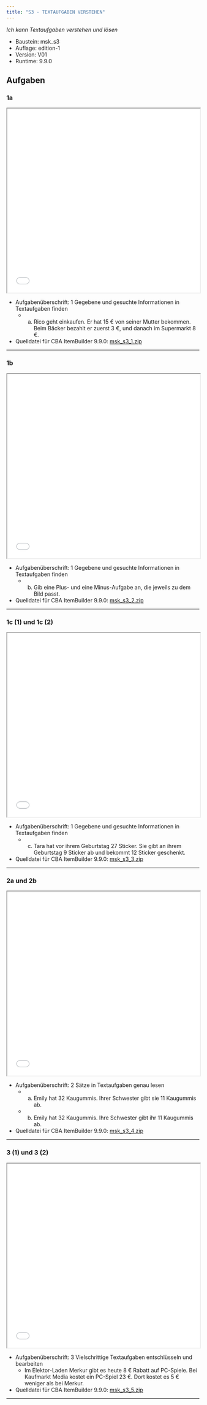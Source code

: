 ```yaml
---
title: "S3 - TEXTAUFGABEN VERSTEHEN"
---
```


*Ich kann Textaufgaben verstehen und lösen* 


::: {.callout-note collapse="true"  title="Bausteinversion"}


* Baustein: msk_s3 
* Auflage: edition-1 
* Version: V01 
* Runtime: 9.9.0 
:::

## Aufgaben


### 1a
```{=html}
<iframe width="100%" height="480"
src="../oer/edition-1/V01/9.9.0/msk_s3/msk_s3_1/viewer.html"></iframe>
```


::: {.callout-tip collapse="true"  title="Details"}


* Aufgabenüberschrift: 1 Gegebene und gesuchte Informationen in Textaufgaben finden
	 - a) Rico geht einkaufen. Er hat 15 € von seiner Mutter bekommen. Beim Bäcker bezahlt er zuerst 3 €, und danach im Supermarkt 8 €.
* Quelldatei für CBA ItemBuilder 9.9.0: [msk_s3_1.zip](../oer/edition-1/V01/9.9.0/msk_s3/msk_s3_1/msk_s3_1.zip) 
:::
<hr noshade/>

### 1b
```{=html}
<iframe width="100%" height="480"
src="../oer/edition-1/V01/9.9.0/msk_s3/msk_s3_2/viewer.html"></iframe>
```


::: {.callout-tip collapse="true"  title="Details"}


* Aufgabenüberschrift: 1 Gegebene und gesuchte Informationen in Textaufgaben finden
	 - b) Gib eine Plus- und eine Minus-Aufgabe an, die jeweils zu dem Bild passt.
* Quelldatei für CBA ItemBuilder 9.9.0: [msk_s3_2.zip](../oer/edition-1/V01/9.9.0/msk_s3/msk_s3_2/msk_s3_2.zip) 
:::
<hr noshade/>

### 1c (1) und 1c (2)
```{=html}
<iframe width="100%" height="480"
src="../oer/edition-1/V01/9.9.0/msk_s3/msk_s3_3/viewer.html"></iframe>
```


::: {.callout-tip collapse="true"  title="Details"}


* Aufgabenüberschrift: 1 Gegebene und gesuchte Informationen in Textaufgaben finden
	 - c) Tara hat vor ihrem Geburtstag 27 Sticker. Sie gibt an ihrem Geburtstag 9 Sticker ab und bekommt 12 Sticker geschenkt.
* Quelldatei für CBA ItemBuilder 9.9.0: [msk_s3_3.zip](../oer/edition-1/V01/9.9.0/msk_s3/msk_s3_3/msk_s3_3.zip) 
:::
<hr noshade/>

### 2a und 2b
```{=html}
<iframe width="100%" height="480"
src="../oer/edition-1/V01/9.9.0/msk_s3/msk_s3_4/viewer.html"></iframe>
```


::: {.callout-tip collapse="true"  title="Details"}


* Aufgabenüberschrift: 2 Sätze in Textaufgaben genau lesen
	 - a) Emily hat 32 Kaugummis. Ihrer Schwester gibt sie 11 Kaugummis ab.
	 - b) Emily hat 32 Kaugummis. Ihre Schwester gibt ihr 11 Kaugummis ab.
* Quelldatei für CBA ItemBuilder 9.9.0: [msk_s3_4.zip](../oer/edition-1/V01/9.9.0/msk_s3/msk_s3_4/msk_s3_4.zip) 
:::
<hr noshade/>

### 3 (1) und 3 (2)
```{=html}
<iframe width="100%" height="480"
src="../oer/edition-1/V01/9.9.0/msk_s3/msk_s3_5/viewer.html"></iframe>
```


::: {.callout-tip collapse="true"  title="Details"}


* Aufgabenüberschrift: 3 Vielschrittige Textaufgaben entschlüsseln und bearbeiten
	 - Im Elektor-Laden Merkur gibt es heute 8 € Rabatt auf PC-Spiele. Bei Kaufmarkt Media kostet ein PC-Spiel 23 €. Dort kostet es 5 € weniger als bei Merkur.
* Quelldatei für CBA ItemBuilder 9.9.0: [msk_s3_5.zip](../oer/edition-1/V01/9.9.0/msk_s3/msk_s3_5/msk_s3_5.zip) 
:::
<hr noshade/>

